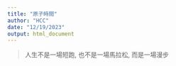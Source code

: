 ```yaml
---
title: "原子時間"
author: "HCC"
date: "12/19/2023"
output: html_document
---
```



> 人生不是一場短跑, 也不是一場馬拉松, 而是一場漫步
